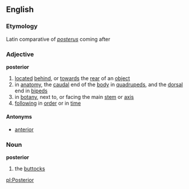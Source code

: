==English==
===Etymology===
Latin comparative of ''[[posterus]]'' coming after

===Adjective===
'''posterior'''

# [[locate]]d [[behind]], or [[towards]] the [[rear]] of an [[object]]
# in [[anatomy]], the [[caudal]] end of the [[body]] in [[quadruped]]s, and the [[dorsal]] end in [[biped]]s
# in [[botany]], next to, or facing the main [[stem]] or [[axis]]
# [[following]] in [[order]] or in [[time]]

====Antonyms====
*[[anterior]]

===Noun===
'''posterior'''

# the [[buttocks]]

[[pl:Posterior]]